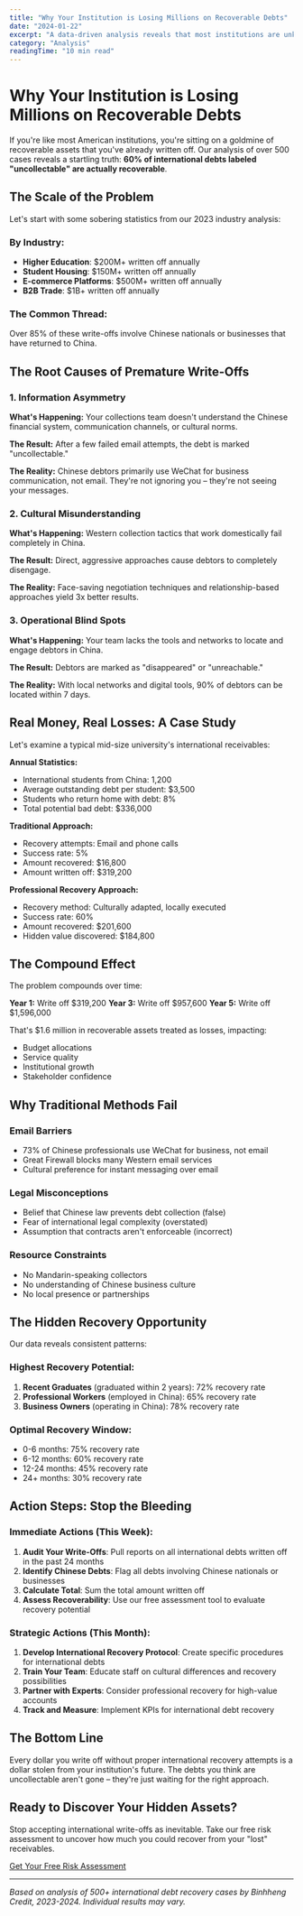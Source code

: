 ```yaml
---
title: "Why Your Institution is Losing Millions on Recoverable Debts"
date: "2024-01-22"
excerpt: "A data-driven analysis reveals that most institutions are unknowingly writing off 60% recoverable international debts. Here's what's really happening."
category: "Analysis"
readingTime: "10 min read"
---
```


# Why Your Institution is Losing Millions on Recoverable Debts

If you're like most American institutions, you're sitting on a goldmine of recoverable assets that you've already written off. Our analysis of over 500 cases reveals a startling truth: **60% of international debts labeled "uncollectable" are actually recoverable**.

## The Scale of the Problem

Let's start with some sobering statistics from our 2023 industry analysis:

### By Industry:
- **Higher Education**: $200M+ written off annually
- **Student Housing**: $150M+ written off annually  
- **E-commerce Platforms**: $500M+ written off annually
- **B2B Trade**: $1B+ written off annually

### The Common Thread:
Over 85% of these write-offs involve Chinese nationals or businesses that have returned to China.

## The Root Causes of Premature Write-Offs

### 1. Information Asymmetry
**What's Happening:** Your collections team doesn't understand the Chinese financial system, communication channels, or cultural norms.

**The Result:** After a few failed email attempts, the debt is marked "uncollectable."

**The Reality:** Chinese debtors primarily use WeChat for business communication, not email. They're not ignoring you – they're not seeing your messages.

### 2. Cultural Misunderstanding
**What's Happening:** Western collection tactics that work domestically fail completely in China.

**The Result:** Direct, aggressive approaches cause debtors to completely disengage.

**The Reality:** Face-saving negotiation techniques and relationship-based approaches yield 3x better results.

### 3. Operational Blind Spots
**What's Happening:** Your team lacks the tools and networks to locate and engage debtors in China.

**The Result:** Debtors are marked as "disappeared" or "unreachable."

**The Reality:** With local networks and digital tools, 90% of debtors can be located within 7 days.

## Real Money, Real Losses: A Case Study

Let's examine a typical mid-size university's international receivables:

**Annual Statistics:**
- International students from China: 1,200
- Average outstanding debt per student: $3,500
- Students who return home with debt: 8%
- Total potential bad debt: $336,000

**Traditional Approach:**
- Recovery attempts: Email and phone calls
- Success rate: 5%
- Amount recovered: $16,800
- Amount written off: $319,200

**Professional Recovery Approach:**
- Recovery method: Culturally adapted, locally executed
- Success rate: 60%
- Amount recovered: $201,600
- Hidden value discovered: $184,800

## The Compound Effect

The problem compounds over time:

**Year 1:** Write off $319,200
**Year 3:** Write off $957,600
**Year 5:** Write off $1,596,000

That's $1.6 million in recoverable assets treated as losses, impacting:
- Budget allocations
- Service quality
- Institutional growth
- Stakeholder confidence

## Why Traditional Methods Fail

### Email Barriers
- 73% of Chinese professionals use WeChat for business, not email
- Great Firewall blocks many Western email services
- Cultural preference for instant messaging over email

### Legal Misconceptions
- Belief that Chinese law prevents debt collection (false)
- Fear of international legal complexity (overstated)
- Assumption that contracts aren't enforceable (incorrect)

### Resource Constraints
- No Mandarin-speaking collectors
- No understanding of Chinese business culture
- No local presence or partnerships

## The Hidden Recovery Opportunity

Our data reveals consistent patterns:

### Highest Recovery Potential:
1. **Recent Graduates** (graduated within 2 years): 72% recovery rate
2. **Professional Workers** (employed in China): 65% recovery rate
3. **Business Owners** (operating in China): 78% recovery rate

### Optimal Recovery Window:
- 0-6 months: 75% recovery rate
- 6-12 months: 60% recovery rate
- 12-24 months: 45% recovery rate
- 24+ months: 30% recovery rate

## Action Steps: Stop the Bleeding

### Immediate Actions (This Week):
1. **Audit Your Write-Offs**: Pull reports on all international debts written off in the past 24 months
2. **Identify Chinese Debts**: Flag all debts involving Chinese nationals or businesses
3. **Calculate Total**: Sum the total amount written off
4. **Assess Recoverability**: Use our free assessment tool to evaluate recovery potential

### Strategic Actions (This Month):
1. **Develop International Recovery Protocol**: Create specific procedures for international debts
2. **Train Your Team**: Educate staff on cultural differences and recovery possibilities
3. **Partner with Experts**: Consider professional recovery for high-value accounts
4. **Track and Measure**: Implement KPIs for international debt recovery

## The Bottom Line

Every dollar you write off without proper international recovery attempts is a dollar stolen from your institution's future. The debts you think are uncollectable aren't gone – they're just waiting for the right approach.

## Ready to Discover Your Hidden Assets?

Stop accepting international write-offs as inevitable. Take our free risk assessment to uncover how much you could recover from your "lost" receivables.

[Get Your Free Risk Assessment](/risk-assessment)

---

*Based on analysis of 500+ international debt recovery cases by Binhheng Credit, 2023-2024. Individual results may vary.*
